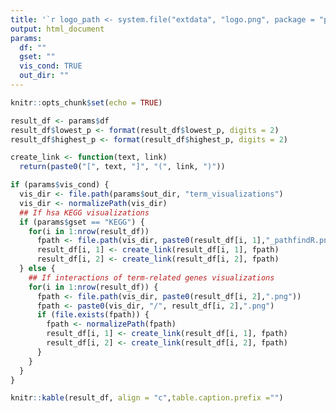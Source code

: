 ```yaml
---
title: '`r logo_path <- system.file("extdata", "logo.png", package = "pathfindR"); knitr::opts_chunk$set(out.width="15%"); knitr::include_graphics(logo_path)` pathfindR - All Enriched Terms - `r params$gset`' 
output: html_document
params:
  df: ""
  gset: ""
  vis_cond: TRUE
  out_dir: ""
---
```


```r
knitr::opts_chunk$set(echo = TRUE)
```

```r
result_df <- params$df
result_df$lowest_p <- format(result_df$lowest_p, digits = 2)
result_df$highest_p <- format(result_df$highest_p, digits = 2)

create_link <- function(text, link)
  return(paste0("[", text, "]", "(", link, ")"))

if (params$vis_cond) {
  vis_dir <- file.path(params$out_dir, "term_visualizations")
  vis_dir <- normalizePath(vis_dir)
  ## If hsa KEGG visualizations
  if (params$gset == "KEGG") {
    for(i in 1:nrow(result_df))
      fpath <- file.path(vis_dir, paste0(result_df[i, 1],"_pathfindR.png")) 
      result_df[i, 1] <- create_link(result_df[i, 1], fpath)
      result_df[i, 2] <- create_link(result_df[i, 2], fpath)
  } else {
    ## If interactions of term-related genes visualizations
    for(i in 1:nrow(result_df)) {
      fpath <- file.path(vis_dir, paste0(result_df[i, 2],".png"))
      fpath <- paste0(vis_dir, "/", result_df[i, 2],".png")
      if (file.exists(fpath)) {
        fpath <- normalizePath(fpath)
        result_df[i, 1] <- create_link(result_df[i, 1], fpath)
        result_df[i, 2] <- create_link(result_df[i, 2], fpath)
      }
    }
  }
}

knitr::kable(result_df, align = "c",table.caption.prefix ="")
```
